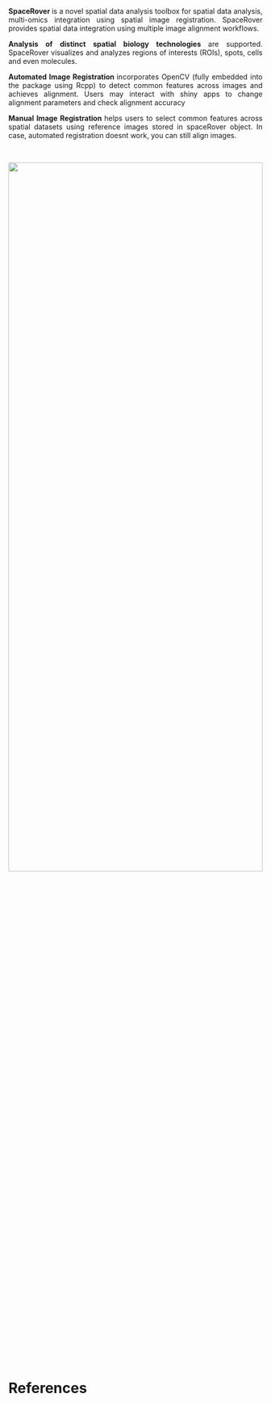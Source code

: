 <br>

<p style="text-align: justify">
<strong> SpaceRover </strong> is a novel spatial data analysis toolbox for spatial data analysis, multi-omics integration using spatial image registration. SpaceRover provides spatial data integration using multiple image alignment workflows.  
</p>

<p style="text-align: justify">
<strong> Analysis of distinct spatial biology technologies </strong> are supported. SpaceRover visualizes and analyzes regions of interests (ROIs), spots, cells and even molecules. 
</p>

<p style="text-align: justify">
<strong> Automated Image Registration </strong> incorporates OpenCV (fully embedded into the package using Rcpp) to detect common features across images and achieves alignment. Users may interact with shiny apps to change alignment parameters and check alignment accuracy
</p>

<p style="text-align: justify">
<strong> Manual Image Registration </strong> helps users to select common features across spatial datasets using reference images stored in spaceRover object. In case, automated registration doesnt work, you can still align images.
</p>

<br>

<tr>
  <td><img width="100%" height="60%" src="image/spacerover.png" class="center"></td>
</tr>

<br>

# References

